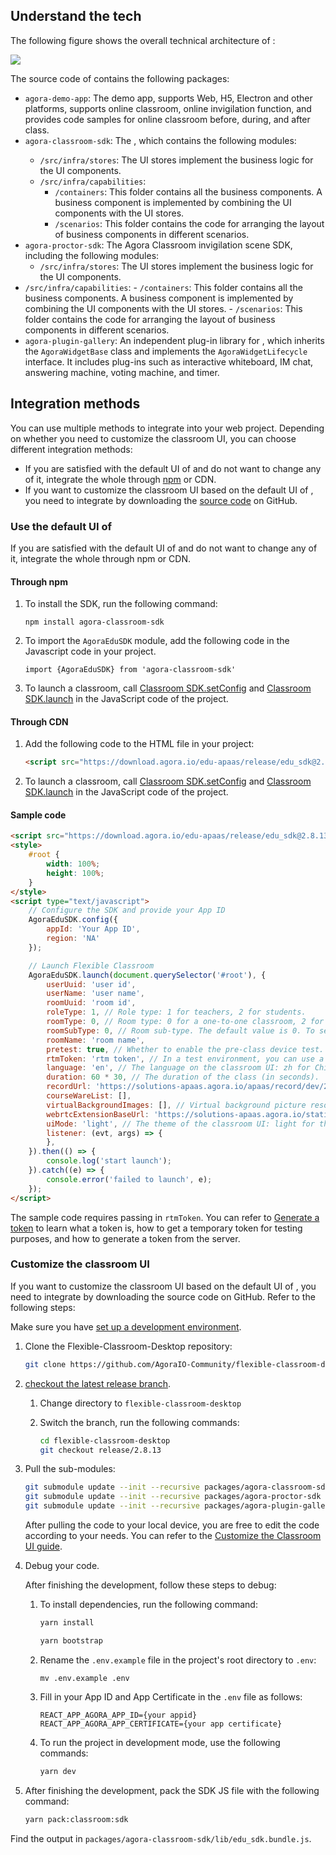 <PlatformWrapper platform="web">

## Understand the tech

The following figure shows the overall technical architecture of <Vg k="FC"/>:

![](https://web-cdn.agora.io/docs-files/1653557375318)

The source code of <Vg k="FC"/> contains the following packages:

- `agora-demo-app`: The <Vg k="ACS"/> demo app, supports Web, H5, Electron and other platforms, supports online classroom, online invigilation function, and provides code samples for online classroom before, during, and after class.
- `agora-classroom-sdk`: The <Vg k="ACS"/>, which contains the following modules:
    - `/src/infra/stores`: The UI stores implement the business logic for the UI components.
    - `/src/infra/capabilities`:
        - `/containers`: This folder contains all the business components. A business component is implemented by combining the UI components with the UI stores.
        - `/scenarios`: This folder contains the code for arranging the layout of business components in different scenarios.
- `agora-proctor-sdk`: The Agora Classroom invigilation scene SDK, including the following modules:
    - `/src/infra/stores`: The UI stores implement the business logic for the UI components.
- `/src/infra/capabilities`:
        - `/containers`: This folder contains all the business components. A business component is implemented by combining the UI components with the UI stores.
        - `/scenarios`: This folder contains the code for arranging the layout of business components in different scenarios.
- `agora-plugin-gallery`: An independent plug-in library for <Vg k="ACS"/>, which inherits the `AgoraWidgetBase` class and implements the `AgoraWidgetLifecycle` interface. It includes plug-ins such as interactive whiteboard, IM chat, answering machine, voting machine, and timer.

## Integration methods

You can use multiple methods to integrate <Vg k="FC"/> into your web project. Depending on whether you need to customize the classroom UI, you can choose different integration methods:

- If you are satisfied with the default UI of <Vg k="FC"/> and do not want to change any of it, integrate the whole <Vg k="FC"/> through [npm](https://www.npmjs.com/package/agora-classroom-sdk) or CDN.
- If you want to customize the classroom UI based on the default UI of <Vg k="FC"/>, you need to integrate <Vg k="FC"/> by downloading the [source code](https://github.com/AgoraIO-Community/flexible-classroom-desktop/tree/release/2.8.13) on GitHub.

<a name="default_ui"></a>

### Use the default UI of <Vg k="FC"/>

If you are satisfied with the default UI of <Vg k="FC"/> and do not want to change any of it, integrate the whole <Vg k="FC"/> through npm or CDN.

#### Through npm

1. To install the SDK, run the following command:

    ```
    npm install agora-classroom-sdk
    ```

2. To import the `AgoraEduSDK` module, add the following code in the Javascript code in your project.

    ```
    import {AgoraEduSDK} from 'agora-classroom-sdk'
    ```

3. To launch a classroom, call [Classroom SDK.setConfig](../reference/classroom-sdk#setconfig) and [Classroom SDK.launch](../reference/classroom-sdk#launch) in the JavaScript code of the project.

#### Through CDN

1. Add the following code to the HTML file in your project:

    ```html
    <script src="https://download.agora.io/edu-apaas/release/edu_sdk@2.8.13.bundle.js"></script>
    ```

2. To launch a classroom, call [Classroom SDK.setConfig](../reference/classroom-sdk#setconfig) and [Classroom SDK.launch](../reference/classroom-sdk#launch) in the JavaScript code of the project.

#### Sample code

```html
<script src="https://download.agora.io/edu-apaas/release/edu_sdk@2.8.13.bundle.js"></script>
<style>
    #root {
        width: 100%;
        height: 100%;
    }
</style>
<script type="text/javascript">
    // Configure the SDK and provide your App ID
    AgoraEduSDK.config({
        appId: 'Your App ID',
        region: 'NA'
    });

    // Launch Flexible Classroom
    AgoraEduSDK.launch(document.querySelector('#root'), {
        userUuid: 'user id',
        userName: 'user name',
        roomUuid: 'room id',
        roleType: 1, // Role type: 1 for teachers, 2 for students. 
        roomType: 0, // Room type: 0 for a one-to-one classroom, 2 for a lecture hall (a common lecture hall or a vocational lecture hall depending on room sub-type), 4 for a small classroom. 
        roomSubType: 0, // Room sub-type. The default value is 0. To set a vocational lecture hall, set roomType as 2 and roomSubType as 1. 
        roomName: 'room name',
        pretest: true, // Whether to enable the pre-class device test. 
        rtmToken: 'rtm token', // In a test environment, you can use a temporary token; in a production or security environment, Agora strongly recommends that you use a server-generated token. 
        language: 'en', // The language on the classroom UI: zh for Chinese and en for English. 
        duration: 60 * 30, // The duration of the class (in seconds). 
        recordUrl: 'https://solutions-apaas.agora.io/apaas/record/dev/2.8.13/record_page.html',
        courseWareList: [],
        virtualBackgroundImages: [], // Virtual background picture resource list 
        webrtcExtensionBaseUrl: 'https://solutions-apaas.agora.io/static', //WebRTC Plug-in deployment address 
        uiMode: 'light', // The theme of the classroom UI: light for the light mode, dark for the dark mode. 
        listener: (evt, args) => {
        },
    }).then(() => {
        console.log('start launch');
    }).catch((e) => {
        console.error('failed to launch', e);
    }); 
</script>
```

The sample code requires passing in `rtmToken`. You can refer to [Generate a <Vg k="MESS" /> token](../reference/manage-agora-account#generate-an-rtm-token) to learn what a <Vg k="MESS" /> token is, how to get a temporary <Vg k="MESS" /> token for testing purposes, and how to generate a <Vg k="MESS" /> token from the server.

<a name="change_default_ui"></a>

### Customize the classroom UI

If you want to customize the classroom UI based on the default UI of <Vg k="FC"/>, you need to integrate <Vg k="FC"/> by downloading the source code on GitHub. Refer to the following steps:

<div class="alert info">Make sure you have <a href="../get-started">set up a development environment</a>.</div>

1. Clone the Flexible-Classroom-Desktop repository:

   ```bash
   git clone https://github.com/AgoraIO-Community/flexible-classroom-desktop.git
   ```

2. [checkout the latest release branch](https://github.com/AgoraIO-Community/flexible-classroom-desktop/tree/release/2.8.13).

    1. Change directory to `flexible-classroom-desktop`

    1. Switch the branch, run the following commands:

        ```bash
        cd flexible-classroom-desktop
        git checkout release/2.8.13
        ```

3. Pull the sub-modules:

    ```bash
    git submodule update --init --recursive packages/agora-classroom-sdk
    git submodule update --init --recursive packages/agora-proctor-sdk
    git submodule update --init --recursive packages/agora-plugin-gallery
    ```

    After pulling the code to your local device, you are free to edit the code according to your needs. You can refer to the [Customize the Classroom UI guide](../develop/customize-ui).

4. Debug your code.

    After finishing the development, follow these steps to debug:

    1. To install dependencies, run the following command:

        ```bash
        yarn install
        ```

        ```bash
        yarn bootstrap
        ```

    1. Rename the `.env.example` file in the project's root directory to `.env`:

        ```
        mv .env.example .env
        ```

    1. Fill in your App ID and App Certificate in the `.env` file as follows:

        ```
        REACT_APP_AGORA_APP_ID={your appid}
        REACT_APP_AGORA_APP_CERTIFICATE={your app certificate}
        ```

    1. To run the project in development mode, use the following commands:

        ```bash
        yarn dev
        ```

5. After finishing the development, pack the SDK JS file with the following command:

    ```bash
    yarn pack:classroom:sdk
    ```

<div class="alert info">Find the output in <code>packages/agora-classroom-sdk/lib/edu_sdk.bundle.js</code>.</div>

</PlatformWrapper>